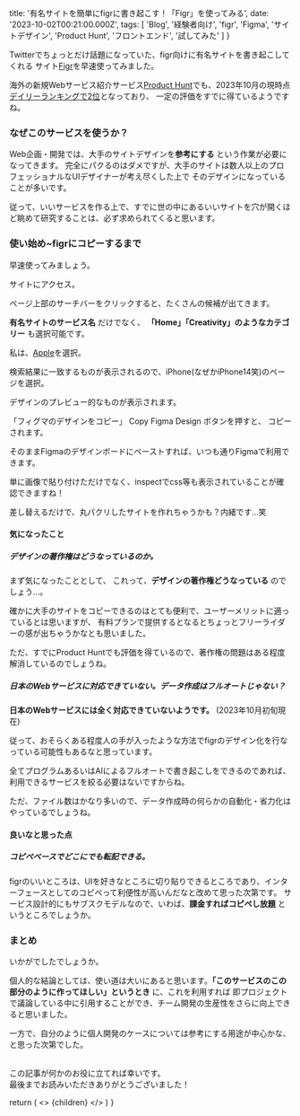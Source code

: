 
  title: '有名サイトを簡単にfigrに書き起こす！「Figr」を使ってみる',
  date: '2023-10-02T00:21:00.000Z',
  tags: [
    'Blog',
    '経験者向け',
    'figr',
    'Figma',
    'サイトデザイン',
    'Product Hunt',
    'フロントエンド',
    '試してみた'
  ]
}

Twitterでちょっとだけ話題になっていた、figr向けに有名サイトを書き起こしてくれる
サイト[Figr](https://flash.figr.design/)を早速使ってみました。

海外の新規Webサービス紹介サービス[Product Hunt](https://www.producthunt.com/)でも、2023年10月の現時点[デイリーランキングで2位](https://www.producthunt.com/products/figr-design-research-simplified?utm_source=badge-top-post-badge&utm_medium=badge#figr-2-0)となっており、
一定の評価をすでに得ているようですね。

### なぜこのサービスを使うか？

Web企画・開発では、大手のサイトデザインを**参考にする** という作業が必要になってきます。
完全にパクるのはダメですが、大手のサイトは数人以上のプロフェッショナルなUIデザイナーが考え尽くした上で
そのデザインになっていることが多いです。

従って、いいサービスを作る上で、すでに世の中にあるいいサイトを穴が開くほど眺めて研究することは、必ず求められてくると思います。

### 使い始め~figrにコピーするまで

早速使ってみましょう。

サイトにアクセス。

<MdxImage month="202310" image="figr1.png" month="202310" />

ページ上部のサーチバーをクリックすると、たくさんの候補が出てきます。

<MdxImage month="202310" image="figr2.png" month="202310" />

**有名サイトのサービス名** だけでなく、 **「Home」「Creativity」のようなカテゴリー** も選択可能です。

私は、[Apple](https://apple.com/)を選択。

<MdxImage month="202310" image="figr3.png" month="202310" />

検索結果に一致するものが表示されるので、iPhone(なぜかiPhone14笑)のページを選択。

<MdxImage month="202310" image="figr4.png" month="202310" />

デザインのプレビュー的なものが表示されます。

「フィグマのデザインをコピー」 Copy Figma Design ボタンを押すと、
コピーされます。

そのままFigmaのデザインボードにペーストすれば、いつも通りFigmaで利用できます。

<MdxImage month="202310" image="figr5.png" month="202310" />

単に画像で貼り付けただけでなく、inspectでcss等も表示されていることが確認できますね！

<MdxImage month="202310" image="figr6.png" month="202310" />

差し替えるだけで、丸パクリしたサイトを作れちゃうかも？内緒です...笑

#### 気になったこと

##### デザインの著作権はどうなっているのか。

まず気になったこととして、
これって、**デザインの著作権どうなっている** のでしょう...。

確かに大手のサイトをコピーできるのはとても便利で、ユーザーメリットに適っているとは思いますが、
有料プランで提供するとなるとちょっとフリーライダーの感が出ちゃうかなとも思いました。

ただ、すでにProduct Huntでも評価を得ているので、著作権の問題はある程度解消しているのでしょうね。

##### 日本のWebサービスに対応できていない。データ作成はフルオートじゃない？

**日本のWebサービスには全く対応できていないようです。** (2023年10月初旬現在)

従って、おそらくある程度人の手が入ったような方法でfigrのデザイン化を行なっている可能性もあるなと思っています。

全てプログラムあるいはAIによるフルオートで書き起こしをできるのであれば、利用できるサービスを絞る必要はないですからね。

ただ、ファイル数はかなり多いので、データ作成時の何らかの自動化・省力化はやっているでしょうね。

#### 良いなと思った点

##### コピペベースでどこにでも転記できる。

figrのいいところは、UIを好きなところに切り貼りできるところであり、インターフェースとしてのコピペって利便性が高いんだなと改めて思った次第です。
サービス設計的にもサブスクモデルなので、いわば、**課金すればコピペし放題** というところでしょうか。

### まとめ

いかがでしたでしょうか。

個人的な結論としては、使い道は大いにあると思います。**「このサービスのこの部分のように作ってほしい」というとき** に、これを利用すれば
即プロジェクトで議論している中に引用することができ、チーム開発の生産性をさらに向上できると思いました。

一方で、自分のように個人開発のケースについては参考にする用途が中心かな、と思った次第でした。

<br />
この記事が何かのお役に立てれば幸いです。<br />
最後までお読みいただきありがとうございました！

  return (
    <Layout meta={meta}>
      <>
        {children}
      </>
    </Layout>
  )
}

